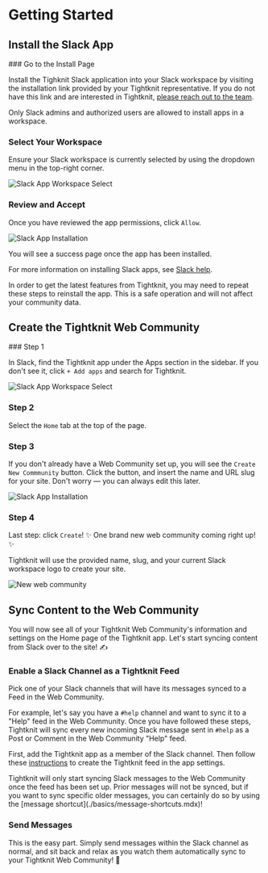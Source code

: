 
# Getting Started

## Install the Slack App

<Steps>
### Go to the Install Page

Install the Tighknit Slack application into your Slack workspace by visiting the installation link provided by your Tightknit representative.
If you do not have this link and are interested in Tightknit, [please reach out to the team](https://calendly.com/tightknitai/introductory-call).

<Callout type="info">
  Only Slack admins and authorized users are allowed to install apps in a
  workspace.
</Callout>

### Select Your Workspace

Ensure your Slack workspace is currently selected by using the dropdown menu in the top-right corner.

![Slack App Workspace Select](/slack-app-workspace-select.png)

### Review and Accept

Once you have reviewed the app permissions, click `Allow`.

![Slack App Installation](/slack-app-installation.png)

You will see a success page once the app has been installed.

</Steps>

For more information on installing Slack apps, see [Slack help](https://slack.com/help/articles/202035138-Add-apps-to-your-Slack-workspace).

<Callout type="info">
  In order to get the latest features from Tightknit, you may need to repeat
  these steps to reinstall the app. This is a safe operation and will not affect
  your community data.
</Callout>

## Create the Tightknit Web Community

<Steps>
### Step 1

In Slack, find the Tightknit app under the Apps section in the sidebar.
If you don't see it, click `+ Add apps` and search for Tightknit.

![Slack App Workspace Select](/tightknit-app-home-new.png)

### Step 2

Select the `Home` tab at the top of the page.

### Step 3

If you don't already have a Web Community set up, you will see the `Create New Commmunity` button.
Click the button, and insert the name and URL slug for your site. Don't worry — you can always edit this later.

![Slack App Installation](/tightknit-app-new-community.png)

### Step 4

Last step: click `Create`! ✨ One brand new web community coming right up! ✨

Tightknit will use the provided name, slug, and your current Slack workspace logo to create your site.

![New web community](/pinnacle-community.png)

</Steps>

## Sync Content to the Web Community

You will now see all of your Tightknit Web Community's information and settings on the Home page of
the Tightknit app. Let's start syncing content from Slack over to the site! ✍️

<Steps>

### Enable a Slack Channel as a Tightknit Feed

Pick one of your Slack channels that will have its messages synced to a Feed
in the Web Community.

For example, let's say you have a `#help` channel and want to sync it to a "Help"
feed in the Web Community. Once you have followed these steps, Tightknit will sync
every new incoming Slack message sent in `#help` as a Post or Comment in the Web
Community "Help" feed.

First, add the Tightknit app as a member of the Slack channel. Then follow these
[instructions](./slack-administration/feed-settings.mdx#create-a-new-feed)
to create the Tightknit feed in the app settings.

<Callout>
  Tightknit will only start syncing Slack messages to the Web Community once the
  feed has been set up. Prior messages will not be synced, but if you want to
  sync specific older messages, you can certainly do so by using the [message
  shortcut](./basics/message-shortcuts.mdx)!
</Callout>

### Send Messages

This is the easy part. Simply send messages within the Slack channel as normal, and
sit back and relax as you watch them automatically sync to your Tightknit Web Community!
💯

</Steps>
